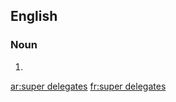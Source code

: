 ==English==

===Noun===
{{head|en|head=[[super]] [[delegates]]}}

# {{plural of|super delegate}}

[[ar:super delegates]]
[[fr:super delegates]]